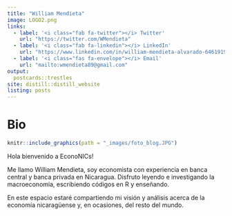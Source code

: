 ---
title: "William Mendieta"
image: LOGO2.png
links:
  - label: '<i class="fab fa-twitter"></i> Twitter'
    url: "https://twitter.com/WMendieta"
  - label: '<i class="fab fa-linkedin"></i> LinkedIn'
    url: "https://www.linkedin.com/in/william-mendieta-alvarado-64619197/"
  - label: '<i class="fas fa-envelope"></i> Email'
    url: "mailto:wmendieta89@gmail.com"    
output:
  postcards::trestles
site: distill::distill_website
listing: posts
---

# Bio
```{r echo=FALSE, out.height="400px", out.width="300px"}
knitr::include_graphics(path = "_images/foto_blog.JPG")
```

Hola bienvenido a EconoNICs! 

Me llamo William Mendieta, soy economista con experiencia en banca central y banca privada en Nicaragua. Disfruto leyendo e investigando la macroeconomía, escribiendo códigos en R y enseñando. 

En este espacio estaré compartiendo mi visión y análisis acerca de la economía nicaragüense y, en ocasiones, del resto del mundo.



